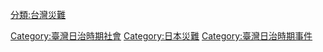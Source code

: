 [[Category:臺灣日治時期社會|Category:臺灣日治時期社會]]
[[分類:台灣災難|分類:台灣災難]]
[[Category:日本災難|Category:日本災難]]
[[Category:臺灣日治時期事件|Category:臺灣日治時期事件]]